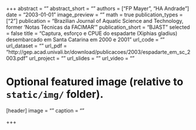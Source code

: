 +++
abstract = ""
abstract_short = ""
authors = ["FP Mayer", "HA Andrade"]
date = "2003-01-01"
image_preview = ""
math = true
publication_types = ["2"]
publication = "Brazilian Journal of Aquatic Science and Technology, former 'Notas Técnicas da FACIMAR'"
publication_short = "BJAST"
selected = false
title = "Captura, esforço e CPUE do espadarte (Xiphias gladius) desembarcado em Santa Catarina em 2000 e 2001"
url_code = ""
url_dataset = ""
url_pdf = "http://gep.acad.univali.br/download/publicacoes/2003/espadarte_em_sc_2003.pdf"
url_project = ""
url_slides = ""
url_video = ""

# Optional featured image (relative to `static/img/` folder).
[header]
image = ""
caption = ""

+++
